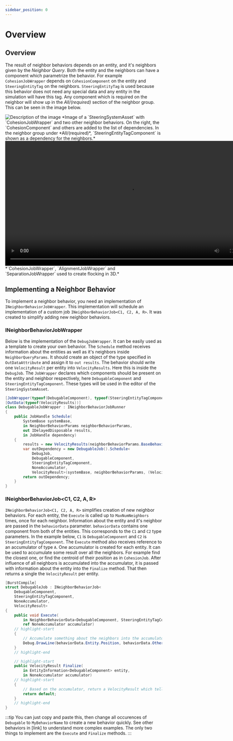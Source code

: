 ```yaml
---
sidebar_position: 0
---
```


# Overview

## Overview

The result of neighbor behaviors depends on an entity, and it's neighbors given by the *Neighbor Query*. Both the entity and the neighbors can have a component which parametrize the behavior. For example `CohesionJobWrapper` depends on `CohesionComponent` on the entity and `SteeringEntityTag` on the neighbors. `SteeringEntityTag` is used because this behavior does not need any special data and any entity in the simulation will have this tag. Any component which is required on the neighbor will show up in the *All/(required)* section of the neighbor group. This can be seen in the image below. 

<img src="/img/samples/flocking/Asset.png" alt="Description of the image"/>
*Image of a `SteeringSystemAsset` with `CohesionJobWrapper` and two other neighbor behaviors. On the right, the `CohesionComponent` and others are added to the list of dependencies. In the neighbor group under *All/(required)*, `SteeringEntityTagComponent` is shown as a dependency for the neighbors.* 

<video controls width="800">
  <source src="/videos/samples/flocking/3D.mp4" type="video/mp4" />
  Your browser does not support the video tag.
</video>
*`CohesionJobWrapper`, `AlignmentJobWrapper` and `SeparationJobWrapper` used to create flocking in 3D.*

## Implementing a Neighbor Behavior

To implement a neighbor behavior, you need an implementation of `INeighborBehaviorJobWrapper`. This implementation will schedule an implementation of a custom job `INeighborBehaviorJob<C1, C2, A, R>`. It was created to simplify adding new neighbor behaviors. 

### INeighborBehaviorJobWrapper

Below is the implementation of the `DebugJobWrapper`. It can be easily used as a template to create your own behavior. The `Schedule` method receives information about the entities as well as it's neighbors inside `NeighborQueryParams`. It should create an object of the type specified in `OutDataAttribute` and assign it to `out results`. The behavior should write one `VelocityResult` per entity into `VelocityResults`. Here this is inside the `DebugJob`. The `JobWrapper` declares which components should be present on the entity and neighbor respectively, here `DebugableComponent` and `SteeringEntityTagComponent`. These types will be used in the editor of the `SteeringSystemAsset`.

```csharp title="DebugableJobWrapper.cs"
[JobWrapper(typeof(DebugableComponent), typeof(SteeringEntityTagComponent))]
[OutData(typeof(VelocityResults))]
class DebugableJobWrapper : INeighborBehaviorJobRunner
{
    public JobHandle Schedule(
        SystemBase systemBase,
        in NeighborBehaviorParams neighborBehaviorParams,
        out IDelayedDisposable results,
        in JobHandle dependency)
    {	
        results = new VelocityResults(neighborBehaviorParams.BaseBehaviorParams.EntityCount);
        var outDependency = new DebugableJob().Schedule<
            DebugJob, 
            DebugableComponent, 
            SteeringEntityTagComponent, 
            NoneAccumulator, 
            VelocityResult>(systemBase, neighborBehaviorParams, (VelocityResults)results, 1, dependency);
        return outDependency;
    }
}
```

### INeighborBehaviorJob\<C1, C2, A, R\>

`INeighborBehaviorJob<C1, C2, A, R>` simplifies creation of new neighbor behaviors. For each entity, the `Execute` is called up to `MaxNumNeighbors` times, once for each neighbor. Information about the entity and it's neighbor are passed in the `behaviorData` parameter. `behaviorData` contains one component from both of the entities. This corresponds to the `C1` and `C2` type parameters. In the example below, `C1` is `DebugableComponent` and `C2` is `SteeringEntityTagComponent`. The `Execute` method also receives reference to an accumulator of type `A`. One accumulator is created for each entity. It can be used to accumulate some result over all the neighbors. For example find the closest one, or find the centroid of their position as in `CohesionJob`. After influence of all neighbors is accumulated into the accumulator, it is passed with information about the entity into the `Finalize` method. That then returns a single the `VelocityResult` per entity.

```csharp title="DebugableJobWrapper.cs"
[BurstCompile]
struct DebugableJob : INeighborBehaviorJob<
    DebugableComponent, 
    SteeringEntityTagComponent, 
    NoneAccumulator, 
    VelocityResult>
{
    public void Execute(
        in NeighborBehaviorData<DebugableComponent, SteeringEntityTagComponent> behaviorData,
        ref NoneAccumulator accumulator)
    // highlight-start
    {
        // Accumulate something about the neighbors into the accumulator
        Debug.DrawLine(behaviorData.Entity.Position, behaviorData.OtherEntity.Position);
    }
    // highlight-end

    // highlight-start
    public VelocityResult Finalize(
        in EntityInformation<DebugableComponent> entity,
        in NoneAccumulator accumulator)
    // highlight-start
    {
        // Based on the accumulator, return a VelocityResult which tells which way to go
        return default;
    }
    // highlight-end
}
```

:::tip
You can just copy and paste this, then change all occurences of `Debugable` to `MyBehaviorName` to create a new behavior quickly. See other behaviors in [link] to understand more complex examples. The only two things to implement are the `Execute` and `Finalize` methods.
:::
